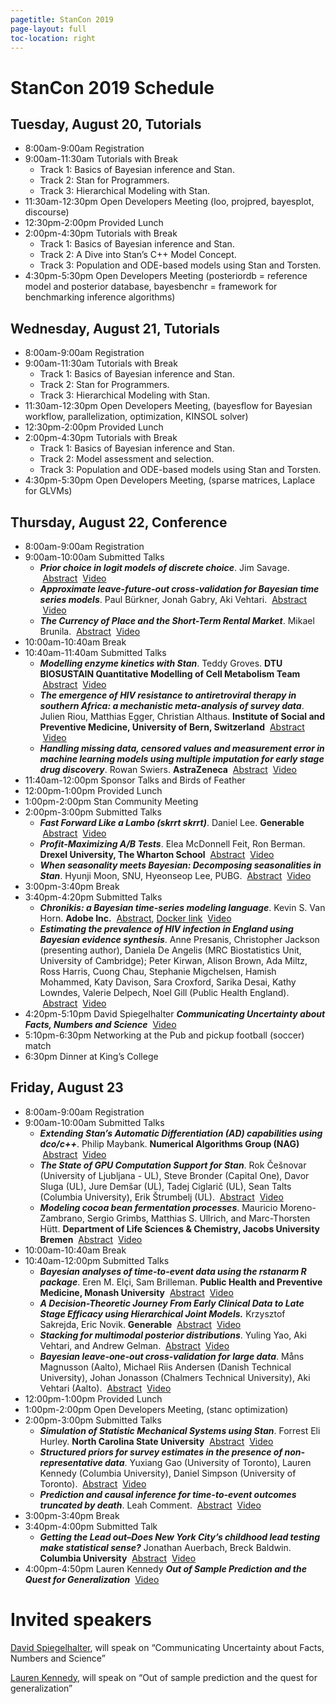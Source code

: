 ```yaml
---
pagetitle: StanCon 2019
page-layout: full
toc-location: right
---
```


# StanCon 2019 Schedule

## Tuesday, August 20, Tutorials

- 8:00am-9:00am Registration
- 9:00am-11:30am Tutorials with Break
  - Track 1: Basics of Bayesian inference and Stan.
  - Track 2: Stan for Programmers.
  - Track 3: Hierarchical Modeling with Stan.
- 11:30am-12:30pm Open Developers Meeting (loo, projpred, bayesplot, discourse)
- 12:30pm-2:00pm Provided Lunch
- 2:00pm-4:30pm Tutorials with Break
  - Track 1: Basics of Bayesian inference and Stan.
  - Track 2: A Dive into Stan’s C++ Model Concept.
  - Track 3: Population and ODE-based models using Stan and Torsten.
- 4:30pm-5:30pm Open Developers Meeting (posteriordb = reference model and posterior database, bayesbenchr = framework for benchmarking inference algorithms)


## Wednesday, August 21, Tutorials

- 8:00am-9:00am Registration
- 9:00am-11:30am Tutorials with Break
  - Track 1: Basics of Bayesian inference and Stan.
  - Track 2: Stan for Programmers.
  - Track 3: Hierarchical Modeling with Stan.
- 11:30am-12:30pm Open Developers Meeting, (bayesflow for Bayesian workflow, parallelization, optimization, KINSOL solver)
- 12:30pm-2:00pm Provided Lunch
- 2:00pm-4:30pm Tutorials with Break
  - Track 1: Basics of Bayesian inference and Stan.
  - Track 2: Model assessment and selection.
  - Track 3: Population and ODE-based models using Stan and Torsten.
- 4:30pm-5:30pm Open Developers Meeting, (sparse matrices, Laplace for GLVMs)


## Thursday, August 22, Conference


- 8:00am-9:00am Registration
- 9:00am-10:00am Submitted Talks
  - ***Prior choice in logit models of discrete choice***. Jim Savage. &nbsp;[Abstract](stancon2019-abstracts.qmd#14) &nbsp;[Video](https://youtu.be/KH4jN9EBTtE?t=3428)
  - ***Approximate leave-future-out cross-validation for Bayesian time series models***. Paul Bürkner, Jonah Gabry, Aki Vehtari. &nbsp;[Abstract](stancon2019-abstracts.qmd#20) &nbsp;[Video](https://youtu.be/KH4jN9EBTtE?t=4653)
  - ***The Currency of Place and the Short-Term Rental Market***. Mikael Brunila. &nbsp;[Abstract](stancon2019-abstracts.qmd#24) &nbsp;[Video](https://youtu.be/KH4jN9EBTtE?t=5838)
- 10:00am-10:40am Break
- 10:40am-11:40am Submitted Talks
  - ***Modelling enzyme kinetics with Stan***. Teddy Groves. **DTU BIOSUSTAIN Quantitative Modelling of Cell Metabolism Team** &nbsp;[Abstract](stancon2019-abstracts.qmd#17) &nbsp;[Video](https://youtu.be/KH4jN9EBTtE?t=9305)
  - ***The emergence of HIV resistance to antiretroviral therapy in southern Africa: a mechanistic meta-analysis of survey data***. Julien Riou, Matthias Egger, Christian Althaus. **Institute of Social and Preventive Medicine, University of Bern, Switzerland** &nbsp;[Abstract](stancon2019-abstracts.qmd#18) &nbsp;[Video](https://youtu.be/KH4jN9EBTtE?t=10581)
  - ***Handling missing data, censored values and measurement error in machine learning models using multiple imputation for early stage drug discovery***. Rowan Swiers. **AstraZeneca** &nbsp;[Abstract](stancon2019-abstracts.qmd#19) &nbsp;[Video](https://youtu.be/KH4jN9EBTtE?t=11826)
- 11:40am-12:00pm Sponsor Talks and Birds of Feather
- 12:00pm-1:00pm Provided Lunch
- 1:00pm-2:00pm Stan Community Meeting
- 2:00pm-3:00pm Submitted Talks
  - ***Fast Forward Like a Lambo (skrrt skrrt)***. Daniel Lee. **Generable** &nbsp;[Abstract](stancon2019-abstracts.qmd#23) &nbsp;[Video](https://youtu.be/KH4jN9EBTtE?t=21410)
  - ***Profit-Maximizing A/B Tests***. Elea McDonnell Feit, Ron Berman. **Drexel University, The Wharton School** &nbsp;[Abstract](stancon2019-abstracts.qmd#25) &nbsp;[Video](https://youtu.be/KH4jN9EBTtE?t=22351)
  - ***When seasonality meets Bayesian: Decomposing seasonalities in Stan***. Hyunji Moon, SNU, Hyeonseop Lee, PUBG. &nbsp;[Abstract](stancon2019-abstracts.qmd#21) &nbsp;[Video](https://youtu.be/KH4jN9EBTtE?t=23821)
- 3:00pm-3:40pm Break
- 3:40pm-4:20pm Submitted Talks
  - ***Chronikis: a Bayesian time-series modeling language***. Kevin S. Van Horn. **Adobe Inc.** &nbsp;[Abstract](stancon2019-abstracts.qmd#27), [Docker link](http://opensource.adobe.com/Chronikis/docker.html) &nbsp;[Video](https://youtu.be/KH4jN9EBTtE?t=27391)
  - ***Estimating the prevalence of HIV infection in England using Bayesian evidence synthesis***. Anne Presanis, Christopher Jackson (presenting author), Daniela De Angelis (MRC Biostatistics Unit, University of Cambridge); Peter Kirwan, Alison Brown, Ada Miltz, Ross Harris, Cuong Chau, Stephanie Migchelsen, Hamish Mohammed, Katy Davison, Sara Croxford, Sarika Desai, Kathy Lowndes, Valerie Delpech, Noel Gill (Public Health England). &nbsp;[Abstract](stancon2019-abstracts.qmd#8) &nbsp;[Video](https://youtu.be/KH4jN9EBTtE?t=28593)
- 4:20pm-5:10pm David Spiegelhalter ***Communicating Uncertainty about Facts, Numbers and Science*** &nbsp;[Video](https://youtu.be/KH4jN9EBTtE?t=29990)
- 5:10pm-6:30pm Networking at the Pub and pickup football (soccer) match
- 6:30pm Dinner at King's College



## Friday, August 23

- 8:00am-9:00am Registration
- 9:00am-10:00am Submitted Talks
  - ***Extending Stan's Automatic Differentiation (AD) capabilities using dco/c++***. Philip Maybank. **Numerical Algorithms Group (NAG)** &nbsp;[Abstract](stancon2019-abstracts.qmd#9) &nbsp;[Video](https://youtu.be/rP1Voi9bpz0?t=3398)
  - ***The State of GPU Computation Support for Stan***. Rok Češnovar (University of Ljubljana - UL), Steve Bronder (Capital One), Davor Sluga (UL), Jure Demšar (UL), Tadej Ciglarič (UL), Sean Talts (Columbia University), Erik Štrumbelj (UL). &nbsp;[Abstract](stancon2019-abstracts.qmd#10) &nbsp;[Video](https://youtu.be/rP1Voi9bpz0?t=4419)
  - ***Modeling cocoa bean fermentation processes***. Mauricio Moreno-Zambrano, Sergio Grimbs, Matthias S. Ullrich, and Marc-Thorsten Hütt. **Department of Life Sciences & Chemistry, Jacobs University Bremen** &nbsp;[Abstract](stancon2019-abstracts.qmd#16) &nbsp;[Video](https://youtu.be/rP1Voi9bpz0?t=5408)
- 10:00am-10:40am Break
- 10:40am-12:00pm Submitted Talks
  - ***Bayesian analyses of time-to-event data using the rstanarm R package***. Eren M. Elçi, Sam Brilleman. **Public Health and Preventive Medicine, Monash University** &nbsp;[Abstract](stancon2019-abstracts.qmd#15) &nbsp;[Video](https://youtu.be/rP1Voi9bpz0?t=9283)
  - ***A Decision-Theoretic Journey From Early Clinical Data to Late Stage Efficacy using Hierarchical Joint Models.*** Krzysztof Sakrejda, Eric Novik. **Generable** &nbsp;[Abstract](stancon2019-abstracts.qmd#11) &nbsp;[Video](https://youtu.be/rP1Voi9bpz0?t=10652)
  - ***Stacking for multimodal posterior distributions***. Yuling Yao, Aki Vehtari, and Andrew Gelman. &nbsp;[Abstract](stancon2019-abstracts.qmd#28) &nbsp;[Video](https://youtu.be/rP1Voi9bpz0?t=11874)
  - ***Bayesian leave-one-out cross-validation for large data***. Måns Magnusson (Aalto), Michael Riis Andersen (Danish Technical University), Johan Jonasson (Chalmers Technical University), Aki Vehtari (Aalto). &nbsp;[Abstract](stancon2019-abstracts.qmd#29) &nbsp;[Video](https://youtu.be/rP1Voi9bpz0?t=13090)
- 12:00pm-1:00pm Provided Lunch
- 1:00pm-2:00pm Open Developers Meeting, (stanc optimization)
- 2:00pm-3:00pm Submitted Talks
  - ***Simulation of Statistic Mechanical Systems using Stan***. Forrest Eli Hurley. **North Carolina State University** &nbsp;[Abstract](stancon2019-abstracts.qmd#31) &nbsp;[Video](https://youtu.be/rP1Voi9bpz0?t=21174)
  - ***Structured priors for survey estimates in the presence of non-representative data***. Yuxiang Gao (University of Toronto), Lauren Kennedy (Columbia University), Daniel Simpson (University of Toronto). &nbsp;[Abstract](stancon2019-abstracts.qmd#26) &nbsp;[Video](https://youtu.be/rP1Voi9bpz0?t=22373)
  - ***Prediction and causal inference for time-to-event outcomes truncated by death***. Leah Comment. &nbsp;[Abstract](stancon2019-abstracts.qmd#22) &nbsp;[Video](https://youtu.be/rP1Voi9bpz0?t=23731)
- 3:00pm-3:40pm Break
- 3:40pm-4:00pm Submitted Talk
  - ***Getting the Lead out--Does New York City's childhood lead testing make statistical sense?*** Jonathan Auerbach, Breck Baldwin. **Columbia University** &nbsp;[Abstract](stancon2019-abstracts.qmd#32) &nbsp;[Video](https://youtu.be/rP1Voi9bpz0?t=26935)
- 4:00pm-4:50pm Lauren Kennedy ***Out of Sample Prediction and the Quest for Generalization*** &nbsp;[Video](https://youtu.be/rP1Voi9bpz0?t=28463)
	

# Invited speakers
[David Spiegelhalter](http://www.statslab.cam.ac.uk/~david/), will speak on "Communicating Uncertainty about Facts, Numbers and Science" 

[Lauren Kennedy](https://www.linkedin.com/in/lauren-kennedy-783864bb/), will speak on "Out of sample prediction and the quest for generalization"
